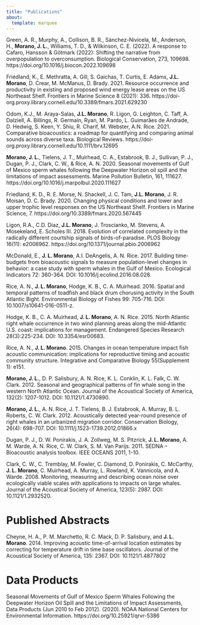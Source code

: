```yaml
---
title: "Publications"
about: 
  template: marquee
---
```


Green, A. R., Murphy, A., Collison, B. R., Sánchez-Nivicela, M., Anderson, H., **Morano, J. L.**, Williams, T. D., & Wilkinson, C. E. (2022). A response to Cafaro, Hansson & Götmark (2022): Shifting the narrative from overpopulation to overconsumption. Biological Conservation, 273, 109698. https://doi.org/10.1016/j.biocon.2022.109698

Friedland, K., E. Methratta, A. Gill, S. Gaichas, T. Curtis, E. Adams, **J.L. Morano**, D. Crear, M. McManus, D. Brady. 2021. Resource occurrence and productivity in existing and proposed wind energy lease areas on the US Northeast Shelf. Frontiers in Marine Science 8 (2021): 336. https://doi-org.proxy.library.cornell.edu/10.3389/fmars.2021.629230

Odom, K.J., M. Araya-Salas, **J.L. Morano**, R. Ligon, G. Leighton, C. Taff, A. Dalziell, A. Billings, R. Germain, Ryan, M. Pardo, L. Guimarães de Andrade, D. Hedwig, S. Keen, Y. Shiu, R. Charif, M. Webster, A.N. Rice. 2021. Comparative bioacoustics: a roadmap for quantifying and comparing animal sounds across diverse taxa. Biological Reviews. https://doi-org.proxy.library.cornell.edu/10.1111/brv.12695

**Morano, J. L.**, Tielens, J. T., Muirhead, C. A., Estabrook, B. J., Sullivan, P. J., Dugan, P. J., Clark, C. W., & Rice, A. N. 2020. Seasonal movements of Gulf of Mexico sperm whales following the Deepwater Horizon oil spill and the limitations of impact assessments. Marine Pollution Bulletin, 161, 111627. https://doi.org/10.1016/j.marpolbul.2020.111627

Friedland, K. D., R. E. Morse, N. Shackell, J. C. Tam, **J.L. Morano**, J. R. Moisan, D. C. Brady. 2020. Changing physical conditions and lower and upper trophic level responses on the US Northeast Shelf. Frontiers in Marine Science, 7. https://doi.org/10.3389/fmars.2020.567445

Ligon, R.A., C.D. Diaz, **J.L. Morano**, J. Troscianko, M. Stevens, A. Mosekeland, E. Scholes III. 2018. Evolution of correlated complexity in the radically different courtship signals of birds-of-paradise. PLOS Biology 16(11): e2006962. https://doi.org/10.1371/journal.pbio.2006962
 
McDonald, E., **J. L. Morano**, A.I. DeAngelis, A. N. Rice. 2017. Building time-budgets from bioacoustic signals to measure population-level changes in behavior: a case study with sperm whales in the Gulf of Mexico. Ecological Indicators 72: 360-364. DOI: 10.1016/j.ecolind.2016.08.028.
 
Rice, A. N., **J. L. Morano**, Hodge, K. B., C. A. Muirhead. 2016. Spatial and temporal patterns of toadfish and black drum chorusing activity in the South Atlantic Bight. Environmental Biology of Fishes 99: 705-716. DOI: 10.1007/s10641-016-0511-z.

Hodge, K. B., C. A. Muirhead, **J. L. Morano**, A. N. Rice. 2015. North Atlantic right whale occurrence in two wind planning areas along the mid-Atlantic U.S. coast: implications for management. Endangered Species Research 28(3):225-234. DOI: 10.3354/esr00683.
 
Rice, A. N., **J. L. Morano**. 2015. Changes in ocean temperature impact fish acoustic communication: implications for reproductive timing and acoustic community structure. Integrative and Comparative Biology 55(Supplement 1): e151.
 
**Morano, J. L.**, D. P. Salisbury, A. N. Rice, K. L. Conklin, K. L. Falk, C. W. Clark. 2012. Seasonal and geographical patterns of fin whale song in the western North Atlantic Ocean. Journal of the Acoustical Society of America, 132(2): 1207-1012. DOI: 10.1121/1.4730890.
 
**Morano, J. L.**, A. N. Rice, J. T. Tielens, B. J. Estabrook, A. Murray, B. L. Roberts, C. W. Clark.  2012. Acoustically detected year-round presence of right whales in an urbanized migration corridor. Conservation Biology, 26(4): 698-707. DOI: 10.1111/j.1523-1739.2012.01866.x
 
Dugan, P. J., D. W. Ponirakis, J. A. Zollweg, M. S. Pitzrick, **J. L. Morano**, A. M. Warde, A. N. Rice, C. W. Clark, S. M. Van Parijs. 2011. SEDNA – Bioacoustic analysis toolbox. IEEE OCEANS 2011, 1-10.
 
Clark, C. W., C. Tremblay, M. Fowler, C. Diamond, D. Ponirakis, C. McCarthy, **J. L. Morano**, C. Muirhead, A. Murray, L. Rowland, K. Vannicola, and A. Warde.  2008. Monitoring, measuring and describing ocean noise over ecologically viable scales with applications to impacts on large whales.  Journal of the Acoustical Society of America, 123(5): 2987. DOI: 10.1121/1.2932520.

# Published Abstracts
Cheyne, H. A., P. M. Marchetto, R. C. Mack, D. P. Salisbury, and **J. L. Morano**. 2014. Improving acoustic time-of-arrival location estimates by correcting for temperature drift in time base oscillators. Journal of the Acoustical Society of America, 135: 2367. DOI: 10.1121/1.4877802

# Data Products
Seasonal Movements of Gulf of Mexico Sperm Whales Following the Deepwater Horizon Oil Spill and the Limitations of Impact Assessments, Data Products (Jun 2010 to Feb 2012). (2020). NOAA National Centers for Environmental Information. https://doi.org/10.25921/qrvr-5386